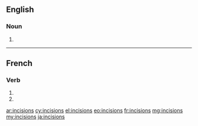 ==English==

===Noun===
{{head|en|plural}}

# {{plural of|incision|lang=en}}

----

==French==

===Verb===
{{fr-verb-form}}

# {{inflection of|inciser||1|p|imperf|ind|lang=fr}}
# {{inflection of|inciser||1|p|pres|sub|lang=fr}}

[[ar:incisions]]
[[cy:incisions]]
[[el:incisions]]
[[eo:incisions]]
[[fr:incisions]]
[[mg:incisions]]
[[my:incisions]]
[[ja:incisions]]